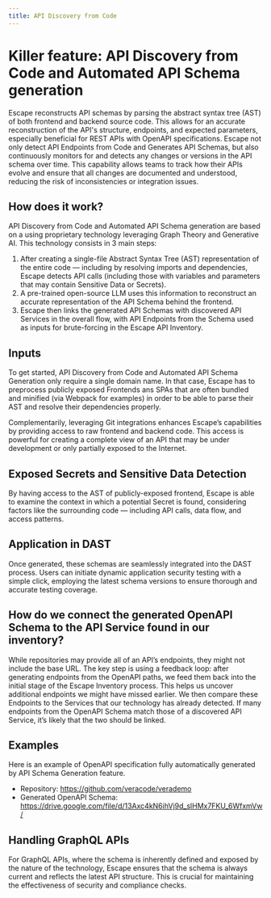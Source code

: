 ```yaml
---
title: API Discovery from Code
---
```


# Killer feature: API Discovery from Code and Automated API Schema generation

Escape reconstructs API schemas by parsing the abstract syntax tree (AST) of both frontend and backend source code. This allows for an accurate reconstruction of the API's structure, endpoints, and expected parameters, especially beneficial for REST APIs with OpenAPI specifications.
Escape not only detect API Endpoints from Code and Generates API Schemas, but also continuously monitors for and detects any changes or versions in the API schema over time. This capability allows teams to track how their APIs evolve and ensure that all changes are documented and understood, reducing the risk of inconsistencies or integration issues.


## How does it work?

API Discovery from Code and Automated API Schema generation are based on a using proprietary technology leveraging Graph Theory and Generative AI. This technology consists in 3 main steps:
1. After creating a single-file Abstract Syntax Tree (AST) representation of the entire code — including by resolving imports and dependencies, Escape detects API calls (including those with variables and parameters that may contain Sensitive Data or Secrets). 
2. A pre-trained open-source LLM uses this information to reconstruct an accurate representation of the API Schema behind the frontend. 
3. Escape then links the generated API Schemas with discovered API Services in the overall flow, with API Endpoints from the Schema used as inputs for brute-forcing in the Escape API Inventory.


## Inputs

To get started, API Discovery from Code and Automated API Schema Generation only require a single domain name. In that case, Escape has to preprocess publicly exposed Frontends ans SPAs that are often bundled and minified (via Webpack for examples) in order to be able to parse their AST and resolve their dependencies properly.

Complementarily, leveraging Git integrations enhances Escape’s capabilities by providing access to raw frontend and backend code. This access is powerful for creating a complete view of an API that may be under development or only partially exposed to the Internet.


## Exposed Secrets and Sensitive Data Detection

By having access to the AST of publicly-exposed frontend, Escape is able to examine the context in which a potential Secret is found, considering factors like the surrounding code — including API calls, data flow, and access patterns.


## Application in DAST

Once generated, these schemas are seamlessly integrated into the DAST process. Users can initiate dynamic application security testing with a simple click, employing the latest schema versions to ensure thorough and accurate testing coverage.


## How do we connect the generated OpenAPI Schema to the API Service found in our inventory?

While repositories may provide all of an API’s endpoints, they might not include the base URL. The key step is using a feedback loop: after generating endpoints from the OpenAPI paths, we feed them back into the initial stage of the Escape Inventory process. This helps us uncover additional endpoints we might have missed earlier. We then compare these Endpoints to the Services that our technology has already detected. If many endpoints from the OpenAPI Schema match those of a discovered API Service, it’s likely that the two should be linked.


## Examples

Here is an example of OpenAPI specification fully automatically generated by API Schema Generation feature.
- Repository: https://github.com/veracode/verademo
- Generated OpenAPI Schema: https://drive.google.com/file/d/13Axc4kN6ihVj9d_slHMx7FKU_6WfxmVw/ 


## Handling GraphQL APIs

For GraphQL APIs, where the schema is inherently defined and exposed by the nature of the technology, Escape ensures that the schema is always current and reflects the latest API structure. This is crucial for maintaining the effectiveness of security and compliance checks.